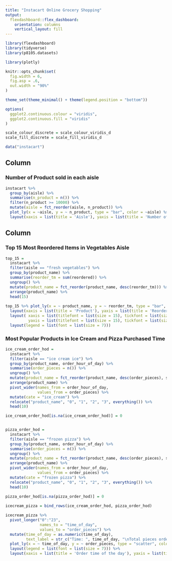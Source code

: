 ```yaml
---
title: "Instacart Online Grocery Shopping"
output: 
  flexdashboard::flex_dashboard:
    orientation: columns
    vertical_layout: fill
---
```


```r
library(flexdashboard)
library(tidyverse)
library(p8105.datasets)

library(plotly)

knitr::opts_chunk$set(
  fig.width = 6,
  fig.asp = .6,
  out.width = "90%"
)

theme_set(theme_minimal() + theme(legend.position = "bottom"))

options(
  ggplot2.continuous.colour = "viridis",
  ggplot2.continuous.fill = "viridis"
)

scale_colour_discrete = scale_colour_viridis_d
scale_fill_discrete = scale_fill_viridis_d
```


```r
data("instacart")
```


Column {data-width=500}
-----------------------------------------------------------------------

### Number of Product sold in each aisle

```r
instacart %>% 
  group_by(aisle) %>% 
  summarise(n_product = n()) %>% 
  filter(n_product >= 10000) %>% 
  mutate(aisle = fct_reorder(aisle, n_product)) %>% 
  plot_ly(x = ~aisle, y = ~ n_product, type = "bar", color = ~aisle) %>% 
  layout(xaxis = list(title = 'Aisle'), yaxis = list(title = 'Number of Product Purchased'))
```


Column {data-width=500}
-----------------------------------------------------------------------

### Top 15 Most Reordered Items in Vegetables Aisle

```r
top_15 = 
  instacart %>% 
  filter(aisle == "fresh vegetables") %>% 
  group_by(product_name) %>% 
  summarise(reorder_tm = sum(reordered)) %>% 
  ungroup() %>% 
  mutate(product_name = fct_reorder(product_name, desc(reorder_tm))) %>% 
  arrange(product_name) %>% 
  head(15)  
  
top_15 %>% plot_ly(x = ~ product_name, y = ~ reorder_tm, type = "bar", color = ~ product_name) %>% 
  layout(xaxis = list(title = 'Product'), yaxis = list(title = 'Reordered Times')) %>%
  layout( xaxis = list(titlefont = list(size = 15), tickfont = list(size = 10)),
          yaxis = list(titlefont = list(size = 15), tickfont = list(size = 10))) %>% 
  layout(legend = list(font = list(size = 7)))

```

### Most Popular Products in Ice Cream and Pizza Purchased Time

```r
ice_cream_order_hod = 
  instacart %>%
  filter(aisle == "ice cream ice") %>% 
  group_by(product_name, order_hour_of_day) %>% 
  summarise(order_pieces = n()) %>% 
  ungroup() %>% 
  mutate(product_name = fct_reorder(product_name, desc(order_pieces), sum)) %>% 
  arrange(product_name) %>% 
  pivot_wider(names_from = order_hour_of_day, 
              values_from = order_pieces) %>% 
  mutate(cate = "ice_cream") %>% 
  relocate("product_name", "0", "1", "2", "3", everything()) %>% 
  head(10) 

ice_cream_order_hod[is.na(ice_cream_order_hod)] = 0


pizza_order_hod = 
  instacart %>%
  filter(aisle == "frozen pizza") %>% 
  group_by(product_name, order_hour_of_day) %>% 
  summarise(order_pieces = n()) %>% 
  ungroup() %>% 
  mutate(product_name = fct_reorder(product_name, desc(order_pieces), sum)) %>% 
  arrange(product_name) %>% 
  pivot_wider(names_from = order_hour_of_day, 
              values_from = order_pieces) %>% 
  mutate(cate = "frozen pizza") %>% 
  relocate("product_name", "0", "1", "2", "3", everything()) %>% 
  head(10) 

pizza_order_hod[is.na(pizza_order_hod)] = 0  
 
icecream_pizza = bind_rows(ice_cream_order_hod, pizza_order_hod)

icecream_pizza %>% 
  pivot_longer("0":"23", 
               names_to = "time_of_day", 
               values_to = "order_pieces") %>% 
  mutate(time_of_day = as.numeric(time_of_day), 
         text_label = str_c("Time: ", time_of_day, "\nTotal pieces ordered: ", order_pieces)) %>% 
  plot_ly(x = ~ time_of_day, y = ~ order_pieces, type = "scatter", color = ~ product_name, mode = "lines", text = ~ text_label, alpha = .7)  %>% 
  layout(legend = list(font = list(size = 7))) %>% 
  layout(xaxis = list(title = 'Order time of the day'), yaxis = list(title = 'Number of Item Ordered'))

```

